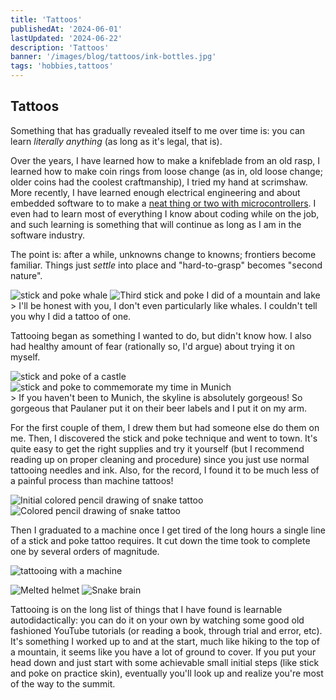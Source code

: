 ```yaml
---
title: 'Tattoos'
publishedAt: '2024-06-01'
lastUpdated: '2024-06-22'
description: 'Tattoos'
banner: '/images/blog/tattoos/ink-bottles.jpg'
tags: 'hobbies,tattoos'
---
```


## Tattoos

Something that has gradually revealed itself to me over time is: you can learn
_literally anything_ (as long as it's legal, that is).

Over the years, I have learned how to make a knifeblade from an old rasp, I
learned how to make coin rings from loose change (as in, old loose change; older
coins had the coolest craftmanship), I tried my hand at scrimshaw. More
recently, I have learned enough electrical engineering and about embedded
software to to make a
[neat thing or two with microcontrollers](https://emackinnon.io/projects). I
even had to learn most of everything I know about coding while on the job, and
such learning is something that will continue as long as I am in the software
industry.

The point is: after a while, unknowns change to knowns; frontiers become
familiar. Things just _settle_ into place and "hard-to-grasp" becomes "second
nature".

<div className='flex items-center'>
  <Img
    mdx
    publicId='/images/blog/tattoos/whale.png'
    alt='stick and poke whale'
    width={350}
    height={400}
  />
  <Img
    mdx
    publicId='/images/blog/tattoos/mountain-stick-n-poke.jpg'
    alt='Third stick and poke I did of a mountain and lake'
    width={350}
    height={400}
  />
</div>
> I'll be honest with you, I don't even particularly like whales. I couldn't tell
you why I did a tattoo of one.

Tattooing began as something I wanted to do, but didn't know how. I also had
healthy amount of fear (rationally so, I'd argue) about trying it on myself.

<div className='flex items-center'>
  <Img
    mdx
    publicId='/images/blog/tattoos/castle.jpg'
    alt='stick and poke of a castle'
    width={350}
    height={400}
  />
  <Img
    mdx
    publicId='/images/blog/tattoos/munich-paulaner.jpg'
    alt='stick and poke to commemorate my time in Munich'
    width={350}
    height={400}
  />
</div>
> If you haven't been to Munich, the skyline is absolutely gorgeous! So gorgeous
that Paulaner put it on their beer labels and I put it on my arm.

For the first couple of them, I drew them but had someone else do them on me.
Then, I discovered the stick and poke technique and went to town. It's quite
easy to get the right supplies and try it yourself (but I recommend reading up
on proper cleaning and procedure) since you just use normal tattooing needles
and ink. Also, for the record, I found it to be much less of a painful process
than machine tattoos!

<div className='flex items-center'>
  <Img
    mdx
    publicId='/images/blog/tattoos/snake-drawing.jpg'
    alt='Initial colored pencil drawing of snake tattoo'
    width={350}
    height={400}
  />
  <Img
    mdx
    publicId='/images/blog/tattoos/helmet-skull-drawing.jpg'
    alt='Colored pencil drawing of snake tattoo'
    width={350}
    height={400}
  />
</div>

Then I graduated to a machine once I get tired of the long hours a single line
of a stick and poke tattoo requires. It cut down the time took to complete one
by several orders of magnitude.

<Img
  mdx
  publicId='/images/blog/tattoos/in-action.jpg'
  alt='tattooing with a machine'
  width={550}
  height={700}
/>

<div className='flex items-center'>
  <Img
    mdx
    publicId='/images/blog/tattoos/helmet-skull-tattoo.jpg'
    alt='Melted helmet'
    width={300}
    height={500}
  />
  <Img
    mdx
    publicId='/images/blog/tattoos/snake-banner.jpg'
    alt='Snake brain'
    width={450}
    height={400}
  />
</div>

Tattooing is on the long list of things that I have found is learnable
autodidactically: you can do it on your own by watching some good old fashioned
YouTube tutorials (or reading a book, through trial and error, etc). It's
something I worked up to and at the start, much like hiking to the top of a
mountain, it seems like you have a lot of ground to cover. If you put your head
down and just start with some achievable small initial steps (like stick and
poke on practice skin), eventually you'll look up and realize you're most of the
way to the summit.
